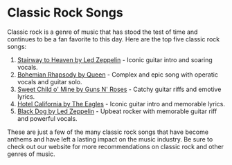 # Classic Rock Songs

Classic rock is a genre of music that has stood the test of time and continues to be a fan favorite to this day. Here are the top five classic rock songs:

1. [Stairway to Heaven by Led Zeppelin](https://www.youtube.com/watch?v=oW_7vEKpIWc) - Iconic guitar intro and soaring vocals.
2. [Bohemian Rhapsody by Queen](https://www.youtube.com/watch?v=fJ9rUzIMcZQ) - Complex and epic song with operatic vocals and guitar solo.
3. [Sweet Child o' Mine by Guns N' Roses](https://www.youtube.com/watch?v=1w7OgIMMRc4) - Catchy guitar riffs and emotive lyrics.
4. [Hotel California by The Eagles](https://www.youtube.com/watch?v=EqPtz5qN7HM) - Iconic guitar intro and memorable lyrics.
5. [Black Dog by Led Zeppelin](https://www.youtube.com/watch?v=yR2YTWW4cJ4) - Upbeat rocker with memorable guitar riff and powerful vocals.

These are just a few of the many classic rock songs that have become anthems and have left a lasting impact on the music industry. Be sure to check out our website for more recommendations on classic rock and other genres of music.
